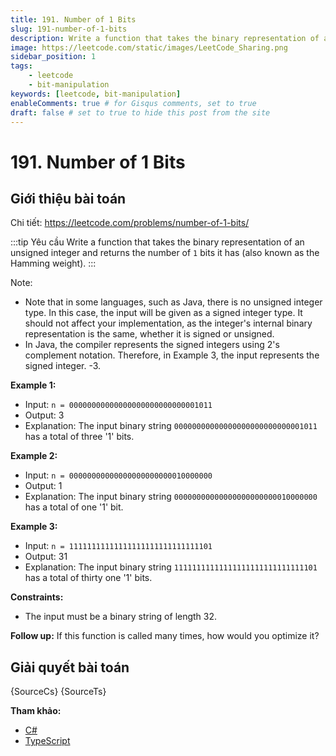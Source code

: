 ```yaml
---
title: 191. Number of 1 Bits
slug: 191-number-of-1-bits
description: Write a function that takes the binary representation of an unsigned integer and returns the number of `1` bits it has (also known as the Hamming weight).
image: https://leetcode.com/static/images/LeetCode_Sharing.png
sidebar_position: 1
tags:
    - leetcode
    - bit-manipulation
keywords: [leetcode, bit-manipulation]
enableComments: true # for Gisqus comments, set to true
draft: false # set to true to hide this post from the site
---
```



# 191. Number of 1 Bits

## Giới thiệu bài toán

Chi tiết: https://leetcode.com/problems/number-of-1-bits/

:::tip Yêu cầu
Write a function that takes the binary representation of an unsigned integer and returns the number of `1` bits it has (also known as the Hamming weight).
:::

Note:
- Note that in some languages, such as Java, there is no unsigned integer type. In this case, the input will be given as a signed integer type. It should not affect your implementation, as the integer's internal binary representation is the same, whether it is signed or unsigned.
- In Java, the compiler represents the signed integers using 2's complement notation. Therefore, in Example 3, the input represents the signed integer. -3.

**Example 1:**
- Input: `n = 00000000000000000000000000001011`
- Output: 3
- Explanation: The input binary string `00000000000000000000000000001011` has a total of three '1' bits.

**Example 2:**
- Input: `n = 00000000000000000000000010000000`
- Output: 1
- Explanation: The input binary string `00000000000000000000000010000000` has a total of one '1' bit.

**Example 3:**
- Input: `n = 11111111111111111111111111111101`
- Output: 31
- Explanation: The input binary string `11111111111111111111111111111101` has a total of thirty one '1' bits.

**Constraints:**
- The input must be a binary string of length 32.
 
**Follow up:** If this function is called many times, how would you optimize it?

## Giải quyết bài toán

<Tabs defaultValue="csharp" groupId="language" queryString>
  <TabItem value="csharp" label="C#">
    <CodeBlock language="csharp" showLineNumbers>
        {SourceCs}
    </CodeBlock>
  </TabItem>
  <TabItem value="typescript" label="TypeScript">
    <CodeBlock language="typescript" showLineNumbers>
        {SourceTs}
    </CodeBlock>
  </TabItem>
</Tabs>

**Tham khảo:**
- [C#](https://leetcode.com/submissions/detail/1040273349/)
- [TypeScript](https://leetcode.com/submissions/detail/1040275362/)